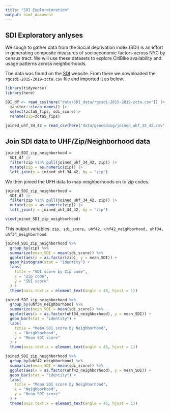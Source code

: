 ```yaml
---
title: "SDI Exploratoration"
output: html_document
---
```


## SDI Exploratory anlyses

We sough to gather data from the Social deprivation index (SDI) is an effort in generating composite measures of socioeconomic factors across NYC by census tract. We will use these datasets to explore CitiBike availability and usage patterns across neighborhoods.

The data was found on the [SDI](https://www.graham-center.org/maps-data-tools/social-deprivation-index.html) website. From there we downloaded the `rgcsdi-2015-2019-zcta.csv` file and imported it as below.

```r
library(tidyverse)
library(here)
```


```r
SDI_df <- read_csv(here("data/SDI_data/rgcsdi-2015-2019-zcta.csv")) |>
  janitor::clean_names() |>
  select(zcta5_fips, sdi_score)|>
  rename(zip=zcta5_fips)

joined_uhf_34_42 = read_csv(here("data/geocoding/joined_uhf_34_42.csv"))
```


## Join SDI data to UHF/Zip/Neighborhood data
```r
joined_SDI_zip_neighborhood = 
  SDI_df |> 
  filter(zip %in% pull(joined_uhf_34_42, zip)) |> 
  mutate(zip = as.numeric(zip)) |> 
  left_join(y = joined_uhf_34_42, by = "zip")
```


We then joined the UFH data to map neighborhoods on to zip codes. 
```r
joined_SDI_zip_neighborhood = 
  SDI_df |> 
  filter(zip %in% pull(joined_uhf_34_42, zip)) |> 
  mutate(zip = as.numeric(zip)) |> 
  left_join(y = joined_uhf_34_42, by = "zip")

view(joined_SDI_zip_neighborhood)
```

This output variables: `zip, sdi_score, uhf42, uhf42_neighborhood, uhf34, uhf34_neighborhood`.

```r
joined_SDI_zip_neighborhood %>% 
  group_by(zip) %>%
  summarize(mean_SDI = mean(sdi_score)) %>%
  ggplot(aes(x = as.factor(zip), y = mean_SDI)) +
  geom_histogram(stat = "identity") + 
  labs(
    title = "SDI score by Zip code",
    x = "Zip code",
    y = "SDI score"
  ) + 
  theme(axis.text.x = element_text(angle = 45, hjust = 1))

joined_SDI_zip_neighborhood %>% 
  group_by(uhf34_neighborhood) %>%
  summarize(mean_SDI = mean(sdi_score)) %>%
  ggplot(aes(x = as.factor(uhf34_neighborhood), y = mean_SDI)) +
  geom_bar(stat = "identity") + 
  labs(
    title = "Mean SDI score by Neighborhood",
    x = "Neighborhood",
    y = "Mean SDI score"
  ) + 
  theme(axis.text.x = element_text(angle = 45, hjust = 1))

joined_SDI_zip_neighborhood %>% 
  group_by(uhf42_neighborhood) %>%
  summarize(mean_SDI = mean(sdi_score)) %>%
  ggplot(aes(x = as.factor(uhf42_neighborhood), y = mean_SDI)) +
  geom_bar(stat = "identity") + 
  labs(
    title = "Mean SDI score by Neighborhood",
    x = "Neighborhood",
    y = "Mean SDI score"
  ) + 
  theme(axis.text.x = element_text(angle = 45, hjust = 1))
```

